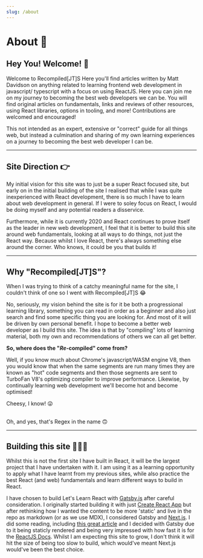 ```yaml
---
slug: /about
---
```


# About 🚀

## Hey You! Welcome! 👊

Welcome to Recompiled[JT]S Here you'll find articles written by Matt Davidson on anything related to learning frontend web development in javascript/ typescript with a focus on using ReactJS. Here you can join me on my journey to becoming the best web developers we can be. You will find original articles on fundamentals, links and reviews of other resources, using React libraries, options in tooling, and more! Contributions are welcomed and encouraged!

This not intended as an expert, extensive or "correct" guide for all things web, but instead a culmination and sharing of my own learning experiences on a journey to becoming the best web developer I can be.

---

## Site Direction 👉

My initial vision for this site was to just be a super React focused site, but early on in the initial building of the site I realised that while I was quite inexperienced with React development, there is so much I have to learn about web development in general. If I were to soley focus on React, I would be doing myself and any potential readers a disservice.

Furthermore, while it is currently 2020 and React continues to prove itself as the leader in new web development, I feel that it is better to build this site around web fundamentals, looking at all ways to do things, not just the React way. Because whilst I love React, there's always something else around the corner. Who knows, it could be you that builds it!

---

## Why "Recompiled[JT]S"?

When I was trying to think of a catchy meaningful name for the site, I couldn't think of one so I went with <Keyword>Recompiled[JT]S</Keyword> 😂

No, seriously, my vision behind the site is for it be both a progressional learning library, something you can read in order as a beginner and also just search and find some specific thing you are looking for. And most of it will be driven by own personal benefit. I hope to become a better web developer as I build this site. The idea is that by "compiling" lots of learning material, both my own and recommendations of others we can all get better.

**So, where does the "_Re_-compiled" come from?**

Well, if you know much about Chrome's javascript/WASM engine V8, then you would know that when the same segments are run many times they are known as "hot" code segments and then those segments are sent to TurboFan V8's optimizing compiler to improve performance. Likewise, by continually learning web development we'll become hot and become optimised!

Cheesy, I know! 😜

<br />
Oh, and yes, that's Regex in the name 🙃

---

## Building this site 👷🏻‍♂️

Whilst this is not the first site I have built in React, it will be the largest project that I have undertaken with it. I am using it as a learning opportunity to apply what I have learnt from my previous sites, while also practice the best React (and web) fundamentals and learn different ways to build in React.

I have chosen to build Let's Learn React with [Gatsby.js](https://www.gatsbyjs.org/) after careful consideration. I originally started building it with just [Create React App](https://create-react-app.dev/) but after rethinking how I wanted the content to be more 'static' and live in the repo as markdown (or as we use MDX), I considered Gatsby and [Next.js](https://nextjs.org/). I did some reading, including [this great article](https://dev.to/jameesy/gatsby-vs-next-js-what-why-and-when-4al5) and I decided with Gatsby due to it being staticly rendered and being very impressed with how fast it is for the [ReactJS Docs](https://reactjs.org/). Whilst I am expecting this site to grow, I don't think it will hit the size of being too slow to build, which would've meant Next.js would've been the best choice.

